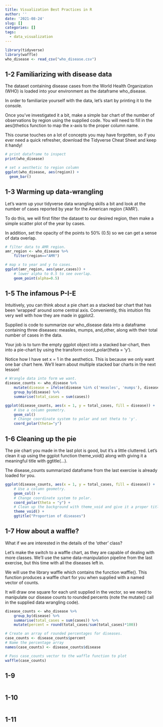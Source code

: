 ```yaml
---
title: Visualization Best Practices in R
author: ''
date: '2021-08-24'
slug: []
categories: []
tags:
  - data_visualization
---
```


```r
library(tidyverse)
library(waffle)
who_disease <- read_csv("who_disease.csv")
```

## 1-2 Familiarizing with disease data

The dataset containing disease cases from the World Health Organization (WHO) is loaded into your environment as the dataframe who_disease.

In order to familiarize yourself with the data, let's start by printing it to the console.

Once you've investigated it a bit, make a simple bar chart of the number of observations by region using the supplied code. You will need to fill in the aes()thetics function to map the x-axis to the proper column name.

This course touches on a lot of concepts you may have forgotten, so if you ever need a quick refresher, download the Tidyverse Cheat Sheet and keep it handy!

```r
# print dataframe to inspect
print(who_disease)

# set x aesthetic to region column
ggplot(who_disease, aes(region)) +
  geom_bar()
```

## 1-3 Warming up data-wrangling

Let's warm up your tidyverse data wrangling skills a bit and look at the number of cases reported by year for the American region ('AMR').

To do this, we will first filter the dataset to our desired region, then make a simple scatter plot of the year by cases.

In addition, set the opacity of the points to 50% (0.5) so we can get a sense of data overlap.

```r
# filter data to AMR region. 
amr_region <- who_disease %>%
    filter(region=="AMR")

# map x to year and y to cases. 
ggplot(amr_region, aes(year,cases)) + 
	# lower alpha to 0.5 to see overlap.   
  	geom_point(alpha=0.5)
```

## 1-5 The infamous P-I-E

Intuitively, you can think about a pie chart as a stacked bar chart that has been 'wrapped' around some central axis. Conveniently, this intuition fits very well with how they are made in ggplot2.

Supplied is code to summarize our who_disease data into a dataframe containing three diseases: measles, mumps, and,other, along with their total number of cases in the data.

Your job is to turn the empty ggplot object into a stacked bar-chart, then into a pie-chart by using the transform coord_polar(theta = 'y').

Notice how I have set x = 1 in the aesthetics. This is because we only want one bar chart here. We'll learn about multiple stacked bar charts in the next lesson!

```r
# Wrangle data into form we want. 
disease_counts <- who_disease %>%
	mutate(disease = ifelse(disease %in% c('measles', 'mumps'), disease, 'other')) %>%
	group_by(disease) %>%
	summarise(total_cases = sum(cases))

ggplot(disease_counts, aes(x = 1, y = total_cases, fill = disease)) +
	# Use a column geometry.
	geom_col() 
	# Change coordinate system to polar and set theta to 'y'.
	coord_polar(theta="y")
```


## 1-6 Cleaning up the pie

The pie chart you made in the last plot is good, but it's a little cluttered. Let's clean it up using the ggplot function theme_void() along with giving it a meaningful title with ggtitle(...).

The disease_counts summarized dataframe from the last exercise is already loaded for you.

```r
ggplot(disease_counts, aes(x = 1, y = total_cases, fill = disease)) +
	# Use a column geometry.
	geom_col() +
	# Change coordinate system to polar.
	coord_polar(theta = "y") +
	# Clean up the background with theme_void and give it a proper title with ggtitle.
	theme_void() +
	ggtitle("Proportion of diseases")
```


## 1-7 How about a waffle?

What if we are interested in the details of the 'other' class?

Let's make the switch to a waffle chart, as they are capable of dealing with more classes. We'll use the same data-manipulation pipeline from the last exercise, but this time with all the diseases left in.

We will use the library waffle which contains the function waffle(). This function produces a waffle chart for you when supplied with a named vector of counts.

It will draw one square for each unit supplied in the vector, so we need to manipulate our disease counts to rounded percents (note the mutate() call in the supplied data wrangling code).

```r
disease_counts <- who_disease %>%
	group_by(disease) %>%
	summarise(total_cases = sum(cases)) %>% 
	mutate(percent = round(total_cases/sum(total_cases)*100))

# Create an array of rounded percentages for diseases.
case_counts <- disease_counts$percent
# Name the percentage array
names(case_counts) <- disease_counts$disease

# Pass case_counts vector to the waffle function to plot
waffle(case_counts)
```


## 1-9 

```r

```


## 1-10 

```r

```


## 1-11 

```r

```

